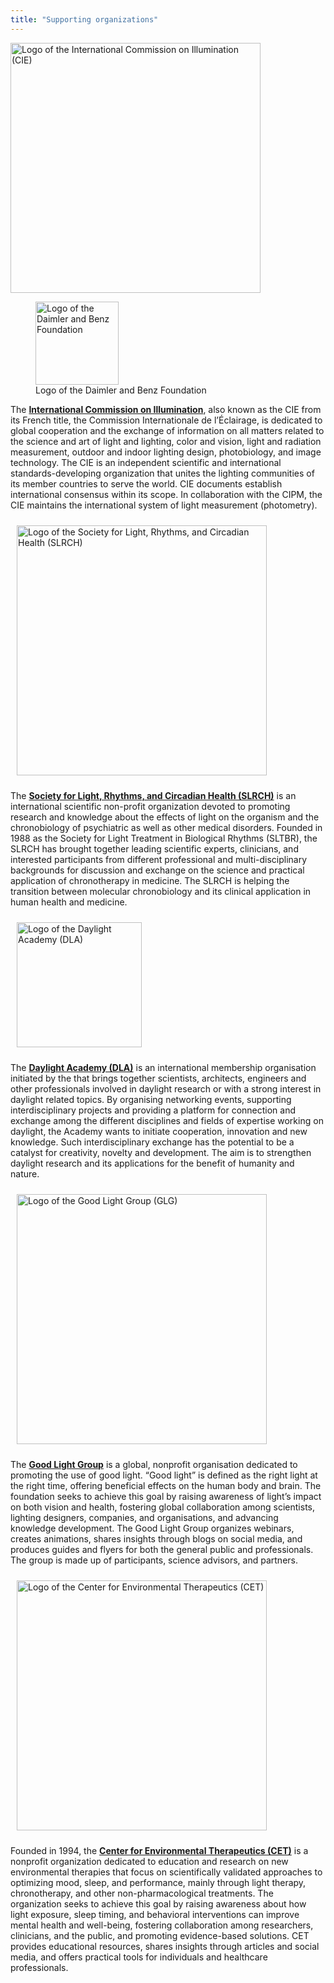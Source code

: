```yaml
---
title: "Supporting organizations"
---
```


<a href="https://cie.co.at/" target="_blank">
  <img src="assets/logo-cie.png" alt="Logo of the International Commission on Illumination (CIE)" style="width:300pt;">
</a>

![Logo of the Daimler and Benz Foundation](assets/logo-cie.png){width=100pt}

The **[International Commission on Illumination](https://cie.co.at/)**, also known as the CIE from its French title, the Commission Internationale de l'Éclairage, is dedicated to global cooperation and the exchange of information on all matters related to the science and art of light and lighting, color and vision, light and radiation measurement, outdoor and indoor lighting design, photobiology, and image technology. The CIE is an independent scientific and international standards-developing organization that unites the lighting communities of its member countries to serve the world. CIE documents establish international consensus within its scope. In collaboration with the CIPM, the CIE maintains the international system of light measurement (photometry).

<a href="https://slrch.org/" target="_blank">
  <img src="assets/logo-slrch.png" alt="Logo of the Society for Light, Rhythms, and Circadian Health (SLRCH)" style="width:300pt; margin: 10px;">
</a>

The **[Society for Light, Rhythms, and Circadian Health (SLRCH)](https://slrch.org/)** is an international scientific non-profit organization devoted to promoting research and knowledge about the effects of light on the organism and the chronobiology of psychiatric as well as other medical disorders. Founded in 1988 as the Society for Light Treatment in Biological Rhythms (SLTBR), the SLRCH has brought together leading scientific experts, clinicians, and interested participants from different professional and multi-disciplinary backgrounds for discussion and exchange on the science and practical application of chronotherapy in medicine. The SLRCH is helping the transition between molecular chronobiology and its clinical application in human health and medicine.

<a href="https://daylight.academy/" target="_blank">
  <img src="assets/logo-dla.png" alt="Logo of the Daylight Academy (DLA)" style="width:150pt; margin: 10px;">
</a>

The **[Daylight Academy (DLA)](https://daylight.academy/)** is an international membership organisation initiated by the that brings together scientists, architects, engineers and other professionals involved in daylight research or with a strong interest in daylight related topics. By organising networking events, supporting interdisciplinary projects and providing a platform for connection and exchange among the different disciplines and fields of expertise working on daylight, the Academy wants to initiate cooperation, innovation and new knowledge. Such interdisciplinary exchange has the potential to be a catalyst for creativity, novelty and development. The aim is to strengthen daylight research and its applications for the benefit of humanity and nature.

<a href="https://www.goodlightgroup.org/" target="_blank">
  <img src="assets/logo-glg.png" alt="Logo of the Good Light Group (GLG)" style="width:300pt; margin: 10px;">
</a>

The **[Good Light Group](https://www.goodlightgroup.org/)** is a global, nonprofit organisation dedicated to promoting the use of good light. "Good light" is defined as the right light at the right time, offering beneficial effects on the human body and brain. The foundation seeks to achieve this goal by raising awareness of light's impact on both vision and health, fostering global collaboration among scientists, lighting designers, companies, and organisations, and advancing knowledge development. The Good Light Group organizes webinars, creates animations, shares insights through blogs on social media, and produces guides and flyers for both the general public and professionals. The group is made up of participants, science advisors, and partners.

<a href="https://cet.org/" target="_blank">
  <img src="assets/logo-cet.png" alt="Logo of the Center for Environmental Therapeutics (CET)" style="width:300pt; margin: 10px;">
</a>

Founded in 1994, the **[Center for Environmental Therapeutics (CET)](https://cet.org/)** is a nonprofit organization dedicated to education and research on new environmental therapies that focus on scientifically validated approaches to optimizing mood, sleep, and performance, mainly through light therapy, chronotherapy, and other non-pharmacological treatments. The organization seeks to achieve this goal by raising awareness about how light exposure, sleep timing, and behavioral interventions can improve mental health and well-being, fostering collaboration among researchers, clinicians, and the public, and promoting evidence-based solutions. CET provides educational resources, shares insights through articles and social media, and offers practical tools for individuals and healthcare professionals.
